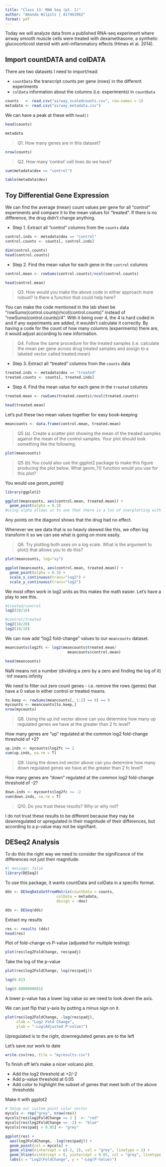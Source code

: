 ```yaml
---
title: "Class 13: RNA Seq (pt. 1)"
author: "Amanda Wilpitz | A17463962"
format: pdf
---
```


Today we will analyze data from a published RNA-seq experiment where airway smooth muscle cells were treated with dexamethasone, a synthetic glucocorticoid steroid with anti-inflammatory effects (Himes et al. 2014).

## Import countDATA and colDATA

There are two datasets I need to import/read:

- `countData` the transcript counts per gene (rows) in the different experiments
- `colData` information about the columns (i.e. experiments) in `countData`

```r
counts   <- read.csv("airway_scaledcounts.csv", row.names = 1)
metadata <- read.csv("airway_metadata.csv")
```

We can have a peak at these with `head()`

```r
head(counts)
```

```r
metadata
```


> Q1. How many genes are in this dataset? 

```r
nrow(counts)
```

> Q2. How many ‘control’ cell lines do we have? 

```r
sum(metadata$dex == "control")
```
```r
table(metadata$dex)
```


## Toy Differential Gene Expression


We can find the average (mean) count values per gene for all "control" experiments and compare it to the mean values for "treated". If there is no difference, the drug didn't change anything. 

- Step 1. Extract all "control" columns from the `counts` data

```r
control.inds <- metadata$dex == "control"
control.counts <- counts[, control.inds]
```

```r
dim(control.counts)
head(control.counts)
```
- Step 2. Find the mean value for each gene in the `control` columns

```r
control.mean <- rowSums(control.counts)/ncol(control.counts)

head(control.mean)
```

> Q3. How would you make the above code in either approach more robust? Is there a function that could help here? 

You can make the code mentioned in the lab sheet be "rowSums(control.counts)/ncol(control.counts)" instead of "rowSums(control.counts)/4". With it being over 4, the 4 is hard coded in and if any experiments are added, it wouldn't calculate it correctly. By having a code for the count of how many columns (experiments) there are, it would adjust according to new information. 

> Q4. Follow the same procedure for the treated samples (i.e. calculate the mean per gene across drug treated samples and assign to a labeled vector called treated.mean)

- Step 3. Extract all "treated" columns from the `counts` data

```r
treated.inds <- metadata$dex == "treated"
treated.counts <- counts[, treated.inds]
```

- Step 4. Find the mean value for each gene in the `treated` columns

```r
treated.mean <- rowSums(treated.counts)/ncol(treated.counts)

head(treated.mean)
```

Let's put these two mean values together for easy book-keeping

```r
meancounts <- data.frame(control.mean, treated.mean)
```


> Q5 (a). Create a scatter plot showing the mean of the treated samples against the mean of the control samples. Your plot should look something like the following.

```r
plot(meancounts)
```

> Q5 (b).You could also use the ggplot2 package to make this figure producing the plot below. What geom_?() function would you use for this plot?

You would use *geom_point()*

```r
library(ggplot2)

ggplot(meancounts, aes(control.mean, treated.mean)) +
  geom_point(alpha = 0.3) 
#using alpha allows us to see that there is a lot of overplotting with data points overlapping
```

Any points on the diagonol shows that the drug had no effect. 

Whenever we see data that is so heavly skewed like this, we often log transform it so we can see what is going on more easily. 

> Q6. Try plotting both axes on a log scale. What is the argument to plot() that allows you to do this?

```r
plot(meancounts, log="xy")
```


```r
ggplot(meancounts, aes(control.mean, treated.mean)) +
  geom_point(alpha = 0.3) +
  scale_x_continuous(trans="log2") +
  scale_y_continuous(trans="log2") 
```

We most often work in log2 units as this makes the math easier. Let's have a play to see this.

```r
#treated/control
log2(20/10)

#control/treated
log2(10/20)
log2(10/10)
```
We can now add "log2 fold-change" values to our `meancounts` dataset. 

```r
meancounts$log2fc <- log2(meancounts$treated.mean/
                            meancounts$control.mean)

head(meancounts)
```

NaN means not a number (dividing a zero by a zero and finding the log of it)
-Inf means infinity 

We need to filter out zero count genes - i.e. remove the rows (genes) that have a 0 value in either control or treated means.

```r
to.keep <- rowSums(meancounts[, 1:2] == 0) == 0
mycounts <- meancounts[to.keep,]
nrow(mycounts)
```


> Q8. Using the up.ind vector above can you determine how many up regulated genes we have at the greater than 2 fc level?

How many genes are "up" regulated at the common log2 fold-change threshold of +2? 

```r
up.inds <- mycounts$log2fc >= 2
sum(up.inds, na.rm = T)
```

> Q9. Using the down.ind vector above can you determine how many down regulated genes we have at the greater than 2 fc level? 

How many genes are "down" regulated at the common log2 fold-change threshold of -2? 

```r
down.inds <- mycounts$log2fc <= -2
sum(down.inds, na.rm = T)
```

> Q10. Do you trust these results? Why or why not?

I do not trust these results to be different because they may be downregulated or upregulated in their magnitude of their differences, but according to a p-value may not be signifiant.

## DESeq2 Analysis

To do this the right way we need to consider the significance of the differences not just their magnitude. 

```r
#| message: false
library(DESeq2)
```

To use this package, it wants countData and colData in a specific format. 

```r
dds <- DESeqDataSetFromMatrix(countData = counts, 
                       colData = metadata,
                       design = ~dex)
```

```r
dds <- DESeq(dds)
```

Extract my results

```r
res <- results (dds)
head(res)
```

Plot of fold-change vs P-value (adjusted for multiple testing):

```r
plot(res$log2FoldChange, res$padj)
```

Take the log of the p-value 

```r
plot(res$log2FoldChange, log(res$padj))
```

```r
log(0.01)
```

```r
log(0.0000000001)
```
A lower p-value has a lower log value so we need to look down the axis. 

We can just flip that y-axis by putting a minus sign on it.

```r
plot(res$log2FoldChange, -log(res$padj),
     xlab = "Log2 Fold Change",
     ylab = "-Log(Adjusted P-value)")
```
Upregulated is to the right, downregulated genes are to the left

Let's save our work to date

```r
write.csv(res, file = "myresults.csv")
```

To finish off let's make a nicer volcano plot. 

- Add the log2 threshold at +2/-2
- Add p-value threshold at 0.05
- Add color to highlight the subset of genes that meet both of the above thresholds

Make it with ggplot2

```r
# Setup our custom point color vector 
mycols <- rep("grey", nrow(res))
mycols[res$log2FoldChange >= 2 ]  <- "red" 
mycols[res$log2FoldChange <= -2] <- "blue"
mycols[res$padj > 0.05] <- "grey"
```


```r
ggplot(res) +
  aes(log2FoldChange, -log(res$padj)) +
  geom_point(col = mycols) +
  geom_vline(xintercept = c(-2, 2), col = "grey", linetype = 2) +
  geom_hline(xintercept = 0, yintercept = 0.05, col = "grey", linetype = 2) +
  labs(x = "Log2(FoldChange", y = "-Log(P-Value)")
```





